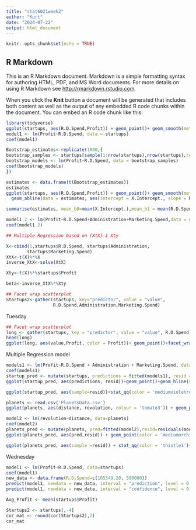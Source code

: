 ```yaml
---
title: "stat6021week2"
author: "Kurt"
date: "2024-07-22"
output: html_document
---
```


```r
knitr::opts_chunk$set(echo = TRUE)
```

## R Markdown

This is an R Markdown document. Markdown is a simple formatting syntax for authoring HTML, PDF, and MS Word documents. For more details on using R Markdown see <http://rmarkdown.rstudio.com>.

When you click the **Knit** button a document will be generated that includes both content as well as the output of any embedded R code chunks within the document. You can embed an R code chunk like this:
```r
library(tidyverse)
ggplot(startups, aes(R.D.Spend,Profit)) + geom_point()+ geom_smooth(method = lm, se = F)
model1 <- lm(Profit~R.D.Spend, data = startups)
coef(model1)  
```


```r
Bootstrap_estimates<-replicate(1000,{
bootstrap_samples <- startups[sample(1:nrow(startups),nrow(startups),replace = T),]
bootstrap_models <- lm(Profit~R.D.Spend, data = bootstrap_samples)
coef(bootstrap_models)
})
```
```r
estimates <- data.frame(t(Bootstrap_estimates))
estimates
ggplot(startups, aes(R.D.Spend,Profit)) + geom_point()+ geom_smooth(method = lm, se = F, color='blue')+
  geom_abline(data = estimates, aes(intercept = X.Intercept., slope = R.D.Spend), color = 'magenta')
```

```r
summarise(estimates, mean_b0=mean(X.Intercept.),mean_b1 = mean(R.D.Spend),na.rm = TRUE)
```
```r
model1.2 <- lm(Profit~R.D.Spend+Administration+Marketing.Spend,data = startups)
coef(model1.2)
```
```r
## Multiple Regression based on (XtX)-1 Xty

X<-cbind(1,startups$R.D.Spend, startups$Administration,
        startups$Marketing.Spend)
XtX<-t(X)%*%X
inverse_XtX<-solve(XtX)

Xty<-t(X)%*%startups$Profit

beta<-inverse_XtX%*%Xty
```

```r
## Facet wrap scatterplot
Startups2<-gather(startups, key="predictor", value = "value",
                  R.D.Spend,Administration,Marketing.Spend)
```


Tuesday
```r
## Facet wrap scatterplot
long <- gather(startups, key = "predictor", value = "value", R.D.Spend, Administration, Marketing.Spend)
head(long)
ggplot(long, aes(value,Profit, color = Profit))+ geom_point()+facet_wrap(~predictor,scales = "free_x")
```
Multiple Regression model
```r
models1 <- lm(Profit~R.D.Spend + Administration + Marketing.Spend, data = startups)
coef(models1)
startup_pred <- mutate(startups, predictions = fitted(models1), resid = residuals(models1))
ggplot(startup_pred, aes(predictions, resid))+geom_point()+geom_hline(yintercept = 0, color='magenta3')
```

```r
ggplot(startup_pred, aes(sample=resid))+stat_qq(color = 'mediumvioletred')+stat_qq_line(color='lightsteelblue1')
```


```r
planets <- read.csv('PlanetsData.csv')
ggplot(planets, aes(distance, revolution, colour = 'tomato3')) + geom_point() + geom_smooth(method = 'lm', color = 'peachpuff', se = F)
```
```r
model2 <- lm(revolution~distance, data=planets)
coef(model2)
planets_pred <- mutate(planets, pred=fitted(model2),resid=residuals(model2))
ggplot(planets_pred, aes(pred,resid)) + geom_point(color = 'mediumorchid3')+geom_hline(yintercept=0, color='palevioletred2')
```


```r
ggplot(planets_pred, aes(sample =resid)) + stat_qq(color = 'thistle1')+stat_qq_line(color='slategray2')
```



Wednesday
```r
model1 <- lm(Profit~R.D.Spend, data=startups)
coef(model1)
new_data <- data.frame(R.D.Spend=c(165349.20, 500000))
predict(model1, newdata = new_data, interval = "prediction", level = 0.95)#individual prediction 
predict(model1, newdata = new_data, interval = "confidence", level = 0.95) #average profit for startups spending 165349.20 on R.D.Spend
```
```r
Avg_Profit <- mean(startups$Profit)
```


```r
Startups2 <- startups[,-4]
cor_mat <- round(cor(Startups2),2)
cor_mat
```

